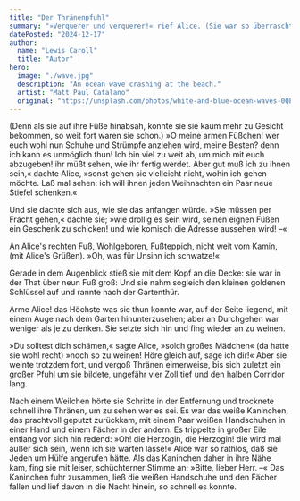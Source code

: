 ```yaml
---
title: "Der Thränenpfuhl"
summary: "»Verquerer und verquerer!« rief Alice. (Sie war so überrascht, daß sie im Augenblick ihre eigene Sprache ganz vergaß) »Jetzt werde ich auseinander geschoben wie das längste Teleskop das es je gab! Lebt wohl, Füße!«"
datePosted: "2024-12-17"
author:
  name: "Lewis Caroll"
  title: "Autor"
hero:
  image: "./wave.jpg"
  description: "An ocean wave crashing at the beach."
  artist: "Matt Paul Catalano"
  original: "https://unsplash.com/photos/white-and-blue-ocean-waves-0QEG_xOoY7Y"
---
```



(Denn als sie auf ihre Füße hinabsah, konnte sie sie kaum mehr zu Gesicht bekommen, so weit fort waren sie schon.) »O meine armen Füßchen! wer euch wohl nun Schuhe und Strümpfe anziehen wird, meine Besten? denn ich kann es unmöglich thun! Ich bin viel zu weit ab, um mich mit euch abzugeben! ihr müßt sehen, wie ihr fertig werdet. Aber gut muß ich zu ihnen sein,« dachte Alice, »sonst gehen sie vielleicht nicht, wohin ich gehen möchte. Laß mal sehen: ich will ihnen jeden Weihnachten ein Paar neue Stiefel schenken.«

Und sie dachte sich aus, wie sie das anfangen würde. »Sie müssen per Fracht gehen,« dachte sie; »wie drollig es sein wird, seinen eignen Füßen ein Geschenk zu schicken! und wie komisch die Adresse aussehen wird! –«

An Alice's rechten Fuß, Wohlgeboren, Fußteppich, nicht weit vom Kamin, (mit Alice's Grüßen). »Oh, was für Unsinn ich schwatze!«

Gerade in dem Augenblick stieß sie mit dem Kopf an die Decke: sie war in der That über neun Fuß groß: Und sie nahm sogleich den kleinen goldenen Schlüssel auf und rannte nach der Gartenthür.

Arme Alice! das Höchste was sie thun konnte war, auf der Seite liegend, mit einem Auge nach dem Garten hinunterzusehen; aber an Durchgehen war weniger als je zu denken. Sie setzte sich hin und fing wieder an zu weinen.

»Du solltest dich schämen,« sagte Alice, »solch großes Mädchen« (da hatte sie wohl recht) »noch so zu weinen! Höre gleich auf, sage ich dir!« Aber sie weinte trotzdem fort, und vergoß Thränen eimerweise, bis sich zuletzt ein großer Pfuhl um sie bildete, ungefähr vier Zoll tief und den halben Corridor lang.

Nach einem Weilchen hörte sie Schritte in der Entfernung und trocknete schnell ihre Thränen, um zu sehen wer es sei. Es war das weiße Kaninchen, das prachtvoll geputzt zurückkam, mit einem Paar weißen Handschuhen in einer Hand und einem Fächer in der andern. Es trippelte in großer Eile entlang vor sich hin redend: »Oh! die Herzogin, die Herzogin! die wird mal außer sich sein, wenn ich sie warten lasse!« Alice war so rathlos, daß sie Jeden um Hülfe angerufen hätte. Als das Kaninchen daher in ihre Nähe kam, fing sie mit leiser, schüchterner Stimme an: »Bitte, lieber Herr. –« Das Kaninchen fuhr zusammen, ließ die weißen Handschuhe und den Fächer fallen und lief davon in die Nacht hinein, so schnell es konnte.

